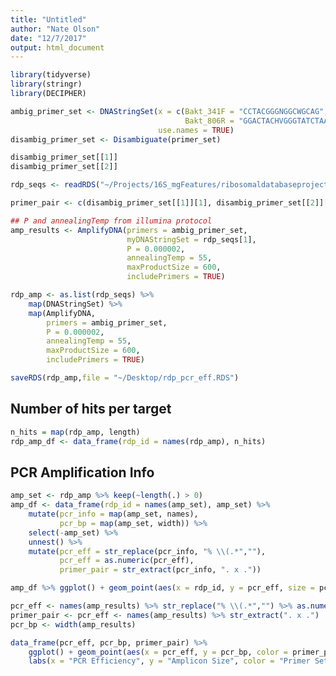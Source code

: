 ```yaml
---
title: "Untitled"
author: "Nate Olson"
date: "12/7/2017"
output: html_document
---
```


```r
library(tidyverse)
library(stringr)
library(DECIPHER)
```

```r
ambig_primer_set <- DNAStringSet(x = c(Bakt_341F = "CCTACGGGNGGCWGCAG", 
                                       Bakt_806R = "GGACTACHVGGGTATCTAAT"),
                                 use.names = TRUE)
disambig_primer_set <- Disambiguate(primer_set)
```

```r
disambig_primer_set[[1]]
disambig_primer_set[[2]]
```

```r
rdp_seqs <- readRDS("~/Projects/16S_mgFeatures/ribosomaldatabaseproject11.4MgDb/inst/extdata/rdp_11.4_seq.rds")
```


```r
primer_pair <- c(disambig_primer_set[[1]][1], disambig_primer_set[[2]][1])

## P and annealingTemp from illumina protocol
amp_results <- AmplifyDNA(primers = ambig_primer_set, 
                          myDNAStringSet = rdp_seqs[1], 
                          P = 0.000002, 
                          annealingTemp = 55, 
                          maxProductSize = 600,
                          includePrimers = TRUE)
```

```r
rdp_amp <- as.list(rdp_seqs) %>% 
    map(DNAStringSet) %>% 
    map(AmplifyDNA,
        primers = ambig_primer_set, 
        P = 0.000002, 
        annealingTemp = 55, 
        maxProductSize = 600,
        includePrimers = TRUE)
```
```r
saveRDS(rdp_amp,file = "~/Desktop/rdp_pcr_eff.RDS")
```


## Number of hits per target
```r
n_hits = map(rdp_amp, length)
rdp_amp_df <- data_frame(rdp_id = names(rdp_amp), n_hits)  
```

## PCR Amplification Info
```r
amp_set <- rdp_amp %>% keep(~length(.) > 0)
amp_df <- data_frame(rdp_id = names(amp_set), amp_set) %>% 
    mutate(pcr_info = map(amp_set, names),
           pcr_bp = map(amp_set, width)) %>% 
    select(-amp_set) %>% 
    unnest() %>% 
    mutate(pcr_eff = str_replace(pcr_info, "% \\(.*",""),
           pcr_eff = as.numeric(pcr_eff),
           primer_pair = str_extract(pcr_info, ". x ."))
```

```r
amp_df %>% ggplot() + geom_point(aes(x = rdp_id, y = pcr_eff, size = pcr_bp/450, color = primer_pair))
```


```r

pcr_eff <- names(amp_results) %>% str_replace("% \\(.*","") %>% as.numeric()
primer_pair <- pcr_eff <- names(amp_results) %>% str_extract(". x .")
pcr_bp <- width(amp_results)

data_frame(pcr_eff, pcr_bp, primer_pair) %>% 
    ggplot() + geom_point(aes(x = pcr_eff, y = pcr_bp, color = primer_pair)) + 
    labs(x = "PCR Efficiency", y = "Amplicon Size", color = "Primer Set")
```



